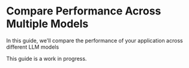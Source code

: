 # Compare Performance Across Multiple Models
In this guide, we'll compare the performance of your application across different LLM models

<Note>
This guide is a work in progress.
</Note>